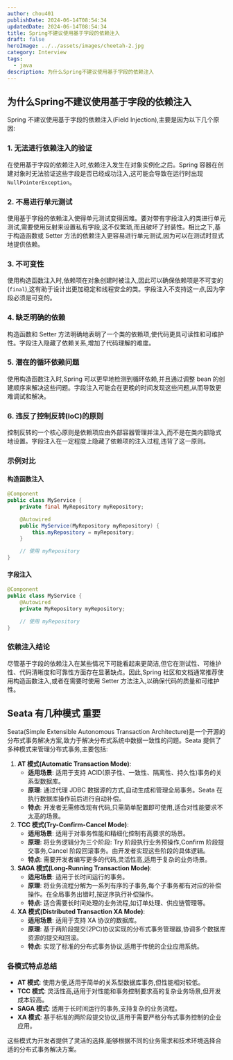 ```yaml
---
author: chou401
publishDate: 2024-06-14T08:54:34
updatedDate: 2024-06-14T08:54:34
title: Spring不建议使用基于字段的依赖注入
draft: false
heroImage: ../../assets/images/cheetah-2.jpg
category: Interview
tags:
  - java
description: 为什么Spring不建议使用基于字段的依赖注入
---
```


## 为什么Spring不建议使用基于字段的依赖注入

Spring 不建议使用基于字段的依赖注入(Field Injection),主要是因为以下几个原因:

### 1. **无法进行依赖注入的验证**

在使用基于字段的依赖注入时,依赖注入发生在对象实例化之后。Spring 容器在创建对象时无法验证这些字段是否已经成功注入,这可能会导致在运行时出现 `NullPointerException`。

### 2. **不易进行单元测试**

使用基于字段的依赖注入使得单元测试变得困难。要对带有字段注入的类进行单元测试,需要使用反射来设置私有字段,这不仅繁琐,而且破坏了封装性。相比之下,基于构造函数或 Setter 方法的依赖注入更容易进行单元测试,因为可以在测试时显式地提供依赖。

### 3. **不可变性**

使用构造函数注入时,依赖项在对象创建时被注入,因此可以确保依赖项是不可变的(`final`),这有助于设计出更加稳定和线程安全的类。字段注入不支持这一点,因为字段必须是可变的。

### 4. **缺乏明确的依赖**

构造函数和 Setter 方法明确地表明了一个类的依赖项,使代码更具可读性和可维护性。字段注入隐藏了依赖关系,增加了代码理解的难度。

### 5. **潜在的循环依赖问题**

使用构造函数注入时,Spring 可以更早地检测到循环依赖,并且通过调整 bean 的创建顺序来解决这些问题。字段注入可能会在更晚的时间发现这些问题,从而导致更难调试和解决。

### 6. **违反了控制反转(IoC)的原则**

控制反转的一个核心原则是依赖项应由外部容器管理并注入,而不是在类内部隐式地设置。字段注入在一定程度上隐藏了依赖项的注入过程,违背了这一原则。

### 示例对比

#### 构造函数注入

```java
@Component
public class MyService {
    private final MyRepository myRepository;

    @Autowired
    public MyService(MyRepository myRepository) {
        this.myRepository = myRepository;
    }

    // 使用 myRepository
}
```

#### 字段注入

```java
@Component
public class MyService {
    @Autowired
    private MyRepository myRepository;

    // 使用 myRepository
}
```

### 依赖注入结论

尽管基于字段的依赖注入在某些情况下可能看起来更简洁,但它在测试性、可维护性、代码清晰度和可靠性方面存在显著缺点。因此,Spring 社区和文档通常推荐使用构造函数注入,或者在需要时使用 Setter 方法注入,以确保代码的质量和可维护性。

## Seata 有几种模式 重要

Seata(Simple Extensible Autonomous Transaction Architecture)是一个开源的分布式事务解决方案,致力于解决分布式系统中数据一致性的问题。Seata 提供了多种模式来管理分布式事务,主要包括:

1. **AT 模式(Automatic Transaction Mode)**:
   - **适用场景**: 适用于支持 ACID(原子性、一致性、隔离性、持久性)事务的关系型数据库。
   - **原理**: 通过代理 JDBC 数据源的方式,自动生成和管理全局事务。Seata 在执行数据库操作前后进行自动补偿。
   - **特点**: 开发者无需修改现有代码,只需简单配置即可使用,适合对性能要求不太高的场景。
2. **TCC 模式(Try-Confirm-Cancel Mode)**:
   - **适用场景**: 适用于对事务性能和精细化控制有高要求的场景。
   - **原理**: 将业务逻辑分为三个阶段: Try 阶段执行业务预操作,Confirm 阶段提交事务,Cancel 阶段回滚事务。由开发者实现这些阶段的具体逻辑。
   - **特点**: 需要开发者编写更多的代码,灵活性高,适用于复杂的业务场景。
3. **SAGA 模式(Long-Running Transaction Mode)**:
   - **适用场景**: 适用于长时间运行的事务。
   - **原理**: 将业务流程分解为一系列有序的子事务,每个子事务都有对应的补偿操作。在全局事务出错时,按逆序执行补偿操作。
   - **特点**: 适合需要长时间处理的业务流程,如订单处理、供应链管理等。
4. **XA 模式(Distributed Transaction XA Mode)**:
   - **适用场景**: 适用于支持 XA 协议的数据库。
   - **原理**: 基于两阶段提交(2PC)协议实现的分布式事务管理器,协调多个数据库资源的提交和回滚。
   - **特点**: 实现了标准的分布式事务协议,适用于传统的企业应用系统。

### 各模式特点总结

- **AT 模式**: 使用方便,适用于简单的关系型数据库事务,但性能相对较低。
- **TCC 模式**: 灵活性高,适用于对性能和事务控制要求高的复杂业务场景,但开发成本较高。
- **SAGA 模式**: 适用于长时间运行的事务,支持复杂的业务流程。
- **XA 模式**: 基于标准的两阶段提交协议,适用于需要严格分布式事务控制的企业应用。

这些模式为开发者提供了灵活的选择,能够根据不同的业务需求和技术环境选择合适的分布式事务解决方案。
